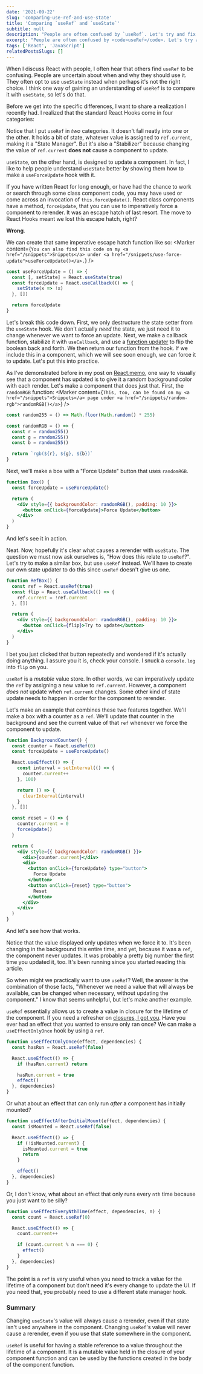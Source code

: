 ```yaml
---
date: '2021-09-22'
slug: 'comparing-use-ref-and-use-state'
title: 'Comparing `useRef` and `useState`'
subtitle: null
description: "People are often confused by `useRef`. Let's try and fix that confusion by comparing it with `useState`."
excerpt: "People are often confused by <code>useRef</code>. Let's try and fix that confusion by comparing it with <code>useState</code>."
tags: ['React', 'JavaScript']
relatedPostsSlugs: []
---
```



When I discuss React with people, I often hear that others find `useRef` to be confusing. People are uncertain about when and why they should use it. They often opt to use `useState` instead when perhaps it's not the right choice. I think one way of gaining an understanding of `useRef` is to compare it with `useState`, so let's do that.

Before we get into the specific differences, I want to share a realization I recently had. I realized that the standard React Hooks come in four categories:

<Spacer vert={2}>
  <HookCategories />
</Spacer>

Notice that I put `useRef` in _two_ categories. It doesn't fall neatly into one or the other. It holds a bit of state, whatever value is assigned to `ref.current`, making it a "State Manager". But it's also a "Stabilizer" because changing the value of `ref.current` **does not** cause a component to update.

`useState`, on the other hand, is designed to update a component. <Marker content="That's kind of the whole point, ha." /> In fact, I like to help people understand `useState` better by showing them how to make a `useForceUpdate` hook with it.

If you have written React for long enough, or have had the chance to work or search through some class component code, you may have used or come across an invocation of `this.forceUpdate()`. React class components have a method, `forceUpdate`, that you can use to imperatively force a component to rerender. It was an escape hatch of last resort. The move to React Hooks meant we lost this escape hatch, right?

**Wrong**.

We can create that same imperative escape hatch function like so: <Marker content={`You can also find this code on my <a href="/snippets">Snippets</a> under <a href="/snippets/use-force-update">useForceUpdate()</a>.`} />

```javascript
const useForceUpdate = () => {
  const [, setState] = React.useState(true)
  const forceUpdate = React.useCallback(() => {
    setState(x => !x)
  }, [])

  return forceUpdate
}
```

Let's break this code down. First, we only destructure the state setter from the `useState` hook. <Marker content="With array destructuring, you can skip values at any index just be not declaring a variable name at that position." /> We don't actually _need_ the state, we just need it to change whenever we want to force an update. Next, we make a callback function, stabilize it with `useCallback`, and use a [function updater](/prefer-function-updaters-in-state-setters) to flip the boolean back and forth. We then return our function from the hook. If we include this in a component, which we will see soon enough, we can force it to update. Let's put this into practice.

As I've demonstrated before in my post on [React.memo](/using-react-memo-to-avoid-unnecessary-rerenders), one way to visually see that a component has updated is to give it a random background color with each render. Let's make a component that does just that. First, the `randomRGB` function: <Marker content={`This, too, can be found on my <a href="/snippets">Snippets</a> page under <a href="/snippets/random-rgb">randomRGB()</a>`} />

```javascript
const random255 = () => Math.floor(Math.random() * 255)

const randomRGB = () => {
  const r = random255()
  const g = random255()
  const b = random255()

  return `rgb(${r}, ${g}, ${b})`
}
```

Next, we'll make a box with a "Force Update" button that uses `randomRGB`.

```jsx
function Box() {
  const forceUpdate = useForceUpdate()

  return (
    <div style={{ backgroundColor: randomRGB(), padding: 10 }}>
      <button onClick={forceUpdate}>Force Update</button>
    </div>
  )
}
```

And let's see it in action.

<Spacer vert={2}>
  <RandomBox />
</Spacer>

Neat. Now, hopefully it's clear what causes a rerender with `useState`. The question we must now ask ourselves is, "How does this relate to `useRef`?". Let's try to make a similar box, but use `useRef` instead. We'll have to create our own state updater to do this since `useRef` doesn't give us one.

```jsx
function RefBox() {
  const ref = React.useRef(true)
  const flip = React.useCallback(() => {
    ref.current = !ref.current
  }, [])

  return (
    <div style={{ backgroundColor: randomRGB(), padding: 10 }}>
      <button onClick={flip}>Try to update</button>
    </div>
  )
}
```

<Spacer vert={2}>
  <RefRandomBox />
</Spacer>

I bet you just clicked that button repeatedly and wondered if it's actually doing anything. I assure you it is, check your console. I snuck a `console.log` into `flip` on you.

`useRef` is a _mutable_ value store. In other words, we can imperatively update the `ref` by assigning a new value to `ref.current`. However, a component _does not_ update when `ref.current` changes. Some other kind of state update needs to happen in order for the component to rerender.

Let's make an example that combines these two features together. We'll make a box with a counter as a `ref`. We'll update that counter in the background and see the current value of that `ref` whenever we force the component to update.

```jsx
function BackgroundCounter() {
  const counter = React.useRef(0)
  const forceUpdate = useForceUpdate()

  React.useEffect(() => {
    const interval = setInterval(() => {
      counter.current++
    }, 100)

    return () => {
      clearInterval(interval)
    }
  }, [])

  const reset = () => {
    counter.current = 0
    forceUpdate()
  }

  return (
    <div style={{ backgroundColor: randomRGB() }}>
      <div>{counter.current}</div>
      <div>
        <button onClick={forceUpdate} type="button">
          Force Update
        </button>
        <button onClick={reset} type="button">
          Reset
        </button>
      </div>
    </div>
  )
}
```

And let's see how that works.

<Spacer vert={2}>
  <BackgroundCounter />
</Spacer>

Notice that the value displayed only updates when we force it to. It's been changing in the background this entire time, and yet, because it was a `ref`, the component never updates. It was probably a pretty big number the first time you updated it, too. It's been running since you started reading this article.

So when might we practically want to use `useRef`? Well, the answer is the combination of those facts, "Whenever we need a value that will always be available, can be changed when necessary, without updating the component." I know that seems unhelpful, but let's make another example.

`useRef` essentially allows us to create a value in closure for the lifetime of the component. If you need a refresher on [closures, I got you](/what-is-a-closure). Have you ever had an effect that you wanted to ensure only ran once? <Marker content="Be careful here. This might only be the behavior you <em>think</em> you want. This is the kind of thing where bugs quickly creep up." /> We can make a `useEffectOnlyOnce` hook by using a `ref`.

```javascript
function useEffectOnlyOnce(effect, dependencies) {
  const hasRun = React.useRef(false)

  React.useEffect(() => {
    if (hasRun.current) return

    hasRun.current = true
    effect()
  }, dependencies)
}
```

Or what about an effect that can only run _after_ a component has initially mounted?

```javascript
function useEffectAfterInitialMount(effect, dependencies) {
  const isMounted = React.useRef(false)

  React.useEffect(() => {
    if (!isMounted.current) {
      isMounted.current = true
      return
    }

    effect()
  }, dependencies)
}
```

Or, I don't know, what about an effect that only runs every `nth` time because you just want to be silly?

```javascript
function useEffectEveryNthTime(effect, dependencies, n) {
  const count = React.useRef(0)

  React.useEffect(() => {
    count.current++

    if (count.current % n === 0) {
      effect()
    }
  }, dependencies)
}
```

The point is a `ref` is very useful when you need to track a value for the lifetime of a component but don't need it's every change to update the UI. If you need that, you probably need to use a different state manager hook.

### Summary

Changing `useState`'s value will always cause a rerender, even if that state isn't used anywhere in the component. Changing `useRef`'s value will never cause a rerender, even if you use that state somewhere in the component.

`useRef` is useful for having a stable reference to a value throughout the lifetime of a component. It is a mutable value held in the closure of your component function and can be used by the functions created in the body of the component function.
